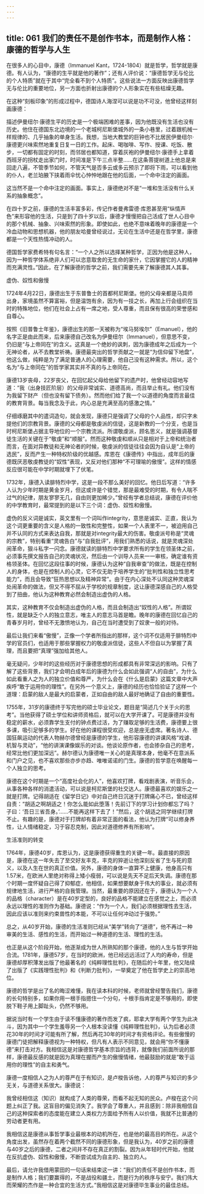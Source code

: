 ```yaml
---
---
---
```

title: 061 我们的责任不是创作书本，而是制作人格：康德的哲学与人生
---






在很多人的心目中，康德（Immanuel Kant，1724-1804）就是哲学，哲学就是康德。有人认为，“康德的生平就是他的著作”；还有人评价说：“康德哲学无与伦比的个人特质”就在于其中“完全看不到个人特质”。这些说法一方面反映出康德哲学无与伦比的重要地位，另一方面也折射出康德的个人形象实在有些枯燥无趣。

在这种“刻板印象”的形成过程中，德国诗人海涅可以说是功不可没，他曾经这样刻画康德：

描述伊曼纽尔·康德生平的历史是一个极端困难的差事，因为他既没有生活也没有历史。他住在德国东北边境的一个老城柯尼斯堡城外的一条小巷里，过着跟机械一样规律的、几乎抽象的单身生活。我想，当地大教堂的巨钟也不比居民伊曼纽尔·康德更兴味索然地重复日复一日的工作。起床、喝咖啡、写作、授课、吃饭、散步，一切都有固定的时刻，而邻居也都知道，穿着灰袍的伊曼纽尔·康德手上拿着西班牙的拐杖走出家门时，时间准是下午三点半整……在这条菩提树道上他总是来回走八遍，不管季节如何，不管天气是否多云或多云预示了即将下雨，可以看到他的仆人，老兰珀腋下挟着雨伞忧心忡忡地跟在他的后面，一个命中注定的画面。

这当然不是一个命中注定的画面。事实上，康德绝对不是“一堆和生活没有什么关系的抽象概念”。

在四十岁之前，康德的生活丰富多彩，传记作者曼弗雷德·库恩甚至用“纵情声色”来形容他的生活，只是到了四十岁以后，康德才慢慢把自己活成了世人心目中的那个机械、抽象、兴味索然的形象。即使如此，也绝不意味着晚年的康德是一个冷血动物和思想机器，他的朋友哈曼曾经说过，无论在生活中还是在哲学里，康德都是一个天性热情冲动的人。

德国哲学家费希特有句名言：“一个人之所以选择某种哲学，正因为他是这种人，因为一种哲学体系绝非人们可以恣意取舍的无生命的家什，它因掌握它的人的精神而充满灵性。”因此，在了解康德的哲学之前，我们需要先来了解康德其人其事。


虚伪、奴性和傲慢

1724年4月22日，康德出生于东普鲁士的首都柯尼斯堡。他的父母亲都是马具师出身，家境虽然不算富裕，但是温饱有余，因为有一技之长，再加上行会组织在当时的特殊地位，他们在社会上占有一席之地，受人尊重，而且保有很高的荣誉感和自尊心。

按照《旧普鲁士年鉴》，康德出生的那一天被称为“埃马努埃尔”（Emanuel），他的名字正是由此而来，后来康德自己改名为伊曼纽尔（Immanuel），但意思不变，仍旧是“与上帝同在”的含义。这真是一个绝妙的讽刺，因为康德成年之后成为一个无神论者，从不去教堂祈祷。康德最突出的哲学贡献之一就是“为信仰留下地盘”，他这么做，纯粹是为了满足普通人的心理需要，他自己没有这种需求。所以，这个名为“与上帝同在”的哲学家其实并不真的与上帝同在。

康德13岁丧母，22岁丧父，在回忆起父母给他留下的遗产时，他曾经动容地写道：“我（出身技匠阶层）的父母非常诚实、道德高尚，而且举止有礼。他们没有为我留下财产（但也没有留下债务）。然而他们给了我一个以道德的角度而言最佳的教育背景。每当我念及于此，内心总是充满至高的感激之情。”

仔细琢磨其中的遣词造句，就会发现，康德只是强调了父母的个人品性，却只字未提他们的宗教背景。康德的父母都是敬虔派的信徒，这是新教的一个分支，也是当时柯尼斯堡占据主导地位的一个宗教流派。所谓敬虔派，顾名思义，就是强调基督徒生活的关键在于“敬虔”和“顺服”。然而这种敬虔和顺从只是相对于上帝和统治者而言，在面对异教徒和无神论者的时候，敬虔派的信徒往往会因为自认是“上帝的选民”，反而产生一种特权阶级的优越感。库恩在《康德传》中指出，成年后的康德既厌恶敬虔教徒的“奴性”表现，又反对他们那种“不可理喻的傲慢”。这样的情感反应很可能在中学时期就埋下了伏笔。

1732年，康德入读腓特烈中学，这是一段不那么美好的回忆。他日后写道：“许多人认为少年时期是黄金岁月，但这或许是个错觉，那是最难受的时期，有令人喘不过气的纪律，朋友寥寥无几，自由则更加稀少。”曾经有学者总结说，康德在评价他的中学教育时，最常提到的是以下三个词：虚伪、奴性和傲慢。

虚伪的反义词是诚实，英文里有一个词叫作integrity，意思是诚实、正直，我认为这个词更重要的含义是人格的一致性和完整性，如果一个人表里不一，被迫用自己并不认同的方式来表达自我，那就是对integrity最大的伤害。敬虔派号称是“灵魂的宗教”，特别看重“灵魂告白”与“自我批评”，用我们熟悉的话说，就是灵魂深处闹革命，狠斗私字一闪念。康德就读的腓特烈中学要求所有的学生在领圣体之前，必须事先撰文报告自己的灵魂状况，然后由一个训导人员来一一审核，确定谁有资格领圣体。在回忆这段往事的时候，康德认为这种“自我审查”的做法，既是在控制人的身体，也是在控制人的心灵，它不仅无助于培养学生的“批判性和独立性思考能力”，而且会导致“狂热思想以及精神异常”。由于在内心深处不认同这种灵魂深处闹革命的做法，但又不得不屈从于学校的规章制度，这让康德深感自己的人格受到了扭曲，他认为这种教育必然会制造出虚伪的人格。

其实，这种教育不仅会制造出虚伪的人格，而且会制造出“奴性的人格”。所谓奴性，就是缺乏个人的独立意志，唯主人的意志马首是瞻。晚年的康德在回忆自己的青春岁月时，曾经不无激愤地认为，自己在当时遭受到了奴隶一般的对待。

最后让我们来看“傲慢”，正像一个学者所指出的那样，这个词不仅适用于腓特烈中学的官员们，也适用于那些掌握权力的敬虔派信徒，这些人不但自以为掌握了真理，而且要把“真理”强加给其他人。

毫无疑问，少年时的这些经历对于康德思想的形成都具有非常深远的影响。只有了解了这些背景，我们才会明白成年后的康德为什么会如此强调“人的自由”，为什么如此看重人之为人的独立价值和尊严，为什么会在《什么是启蒙》这篇文章中大声疾呼“敢于运用你的理性”。在另外一个意义上，康德的经历也恰恰验证了这样一个道理：启蒙的敌人是最大的启蒙者，正如自由的敌人最好地确证了自由的重要性。

1755年，31岁的康德终于写完他的硕士毕业论文，题目是“简述几个关于火的思考”。当他获得了硕士学位和讲师资格后，就可以在大学开课了。可是康德并没有稳定的薪水，必须靠学生支付的钟点费过活，为了赚取足够的生活费，康德要上很多课，吸引足够多的学生。好在他的课程很受欢迎，总是座无虚席。著名诗人、德国狂飙运动的代表人物赫尔德曾经是康德的学生，他形容康德的讲课风格“戏谑、机智与灵动”，“他的讲演课像娱乐的对谈。他谈论原作者，也会掺杂自己的思考，经常比他们更加深远”。赫尔德认为康德唯一关心的是真理本身，他毫不在意派系和门户之见，也不喜欢那些亦步亦趋、唯唯诺诺的门生。康德的哲学意在唤醒每一个人独立的思考。

康德在这个时期是一个“高度社会化的人”，他喜欢打牌，看戏剧表演，听音乐会，从事各种各样的消遣活动，可以说是柯尼斯堡的社交达人。康德最喜欢的娱乐之一就是打牌。记得胡适在《留学日记》中对自己终日沉迷于打牌痛心不已，曾经这样自责：“胡适之啊胡适之！你怎么能如此堕落！先前订下的学习计划你都忘了吗？子曰：‘吾日三省吾身。’……不能再这样下去了！”然后，这个胡适之同学继续打牌不止。有趣的是，康德对于打牌却有着非常正面的看法，他认为打牌“可以修身养性，让人情绪稳定，习于容忍克制，因此对道德修养有所影响”。


生活准则的转变

1764年，康德40岁，库恩认为，这是康德获得重生的关键一年。最直接的原因是，康德在这一年失去了至交好友丰克，丰克的猝逝让他深刻反省了生与死的意义，以及人生在世的真正价值。另外，康德的身体一直算不上健康，他身高只有1.57米，在欧洲人里绝对称得上矮小瘦弱，可以说是先天不足后天失调。康德在那个时期一度怀疑自己得了抑郁症，他相信，如果想要献身于伟大的事业，就必须有规律地生活，进行严格的自我管理。当然，最重要的原因还在于，康德认为一个人的品格（character）是在40岁定型的，良好的品格不能建立在感觉之上，而必须永远以理性的准则作为基础。康德说：“作为一个人，我们必须根据理性去生活，因此应该以准则来约束兽性的本能，不可以让任何冲动过于强势。”

总之，从40岁开始，康德的生活准则已经从“美学”转向了“道德”，他不再过一种审美的生活、感性的生活，而开始过一种道德的生活、理性的生活。

也正是从这个阶段开始，他逐渐成为世人所熟知的那个康德，他的人生与哲学开始合流。1781年，康德57岁，在当时的欧洲，他已经远远活过了人均的寿命，但是康德却厚积薄发出版了他最著名的《纯粹理性批判》，在随后的十年里，他又陆续了出版了《实践理性批判》和《判断力批判》，一举奠定了他在哲学史上的崇高地位。

康德的哲学是出了名的晦涩难懂，我在读本科的时候，老师就曾经警告我们，康德的长句特别多，如果你用一根手指摁住一个分句，十根手指肯定是不够用的，即使脱下鞋子用上脚趾头，仍然不够用。

据说当时有一个学生由于读不懂康德的著作而发了疯，耶拿大学有两个学生为此决斗，因为其中一个学生羞辱另一个人根本没读懂《纯粹理性批判》，认为后者必须花30年的时间才可能有所了解，然后再花30年的时间才有资格评论。有些傲慢的康德门徒把解释康德视为一种特权，但凡有人表示不同意见，就会用“你不懂康德”来打击对方。我相信这是对康德哲学基本宗旨的违背，就像我们前面所说的那样，康德最反感的就是因为真理在握而产生的傲慢情绪，他最鼓励的就是“敢于运用你的理性”的自主和勇气。

康德一度相信人之为人的尊严在于有知识，是卢梭告诉他，人的尊严与知识的多少无关，与道德关系很大。康德说：

我曾经相信这（知识）就构成了人类的尊荣，而看不起无知的民众。卢梭在这个问题上纠正了我。这盲目的偏见消失了。我学会了尊重人，并且感到：除非我相信自己的这种探索者的态度能在建立人类权力方面给予所有人以价值，我就不比普通的劳动者更有用。

我相信这是康德从事哲学事业最根本的动机所在，也是他的最高目的所在。从这个角度出发，虽然存在着两个截然不同的康德形象，但是我认为，40岁之前的康德与40岁之后的康德，二者之间并不存在真正的割裂。因为从年轻时代开始，他就在反抗虚伪、奴性和傲慢，不断尝试成为自主的、独立的人。

最后，请允许我借用蒙田的一句话来结束这一讲：“我们的责任不是创作书本，而是制作人格；我们要赢得的，不是战役和疆土，而是行为的秩序与安宁。我们伟大而荣耀的杰作是一种合宜的生活方式。”我相信这是对康德毕生事业的最佳总结。
